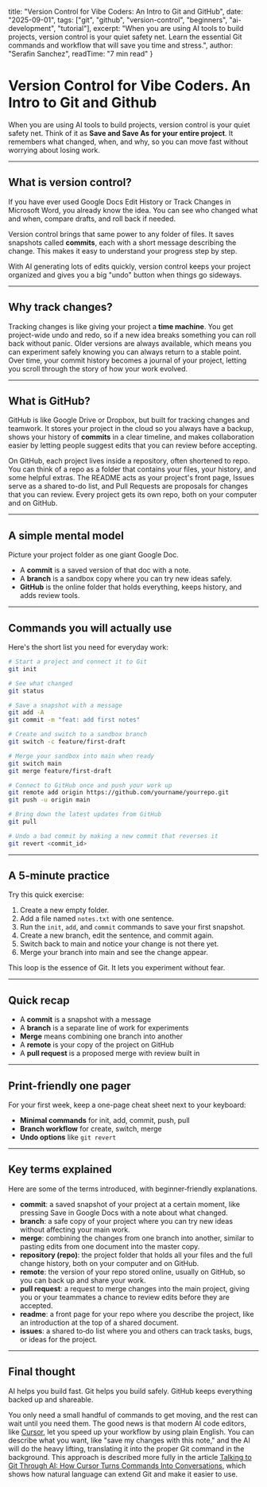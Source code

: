  title: "Version Control for Vibe Coders: An Intro to Git and GitHub",
  date: "2025-09-01",
  tags: ["git", "github", "version-control", "beginners", "ai-development", "tutorial"],
  excerpt: "When you are using AI tools to build projects, version control is your quiet safety net. Learn the essential Git commands and workflow that will save you time and stress.",
  author: "Serafin Sanchez",
  readTime: "7 min read"
}

# Version Control for Vibe Coders. An Intro to Git and Github

When you are using AI tools to build projects, version control is your quiet safety net. Think of it as **Save and Save As for your entire project**. It remembers what changed, when, and why, so you can move fast without worrying about losing work.

---

## What is version control?

If you have ever used Google Docs Edit History or Track Changes in Microsoft Word, you already know the idea. You can see who changed what and when, compare drafts, and roll back if needed.

Version control brings that same power to any folder of files. It saves snapshots called **commits**, each with a short message describing the change. This makes it easy to understand your progress step by step.

With AI generating lots of edits quickly, version control keeps your project organized and gives you a big "undo" button when things go sideways.

---

## Why track changes?

Tracking changes is like giving your project a **time machine**. You get project-wide undo and redo, so if a new idea breaks something you can roll back without panic. Older versions are always available, which means you can experiment safely knowing you can always return to a stable point. Over time, your commit history becomes a journal of your project, letting you scroll through the story of how your work evolved.

---

## What is GitHub?

GitHub is like Google Drive or Dropbox, but built for tracking changes and teamwork. It stores your project in the cloud so you always have a backup, shows your history of **commits** in a clear timeline, and makes collaboration easier by letting people suggest edits that you can review before accepting. 

On GitHub, each project lives inside a repository, often shortened to repo. You can think of a repo as a folder that contains your files, your history, and some helpful extras. The README acts as your project's front page, Issues serve as a shared to-do list, and Pull Requests are proposals for changes that you can review. Every project gets its own repo, both on your computer and on GitHub.

---

## A simple mental model

Picture your project folder as one giant Google Doc.

* A **commit** is a saved version of that doc with a note.
* A **branch** is a sandbox copy where you can try new ideas safely.
* **GitHub** is the online folder that holds everything, keeps history, and adds review tools.

---

## Commands you will actually use

Here's the short list you need for everyday work:

```bash
# Start a project and connect it to Git
git init

# See what changed
git status

# Save a snapshot with a message
git add -A
git commit -m "feat: add first notes"

# Create and switch to a sandbox branch
git switch -c feature/first-draft

# Merge your sandbox into main when ready
git switch main
git merge feature/first-draft

# Connect to GitHub once and push your work up
git remote add origin https://github.com/yourname/yourrepo.git
git push -u origin main

# Bring down the latest updates from GitHub
git pull

# Undo a bad commit by making a new commit that reverses it
git revert <commit_id>
```

---

## A 5-minute practice

Try this quick exercise:

1. Create a new empty folder.
2. Add a file named `notes.txt` with one sentence.
3. Run the `init`, `add`, and `commit` commands to save your first snapshot.
4. Create a new branch, edit the sentence, and commit again.
5. Switch back to main and notice your change is not there yet.
6. Merge your branch into main and see the change appear.

This loop is the essence of Git. It lets you experiment without fear.

---

## Quick recap

* A **commit** is a snapshot with a message
* A **branch** is a separate line of work for experiments
* **Merge** means combining one branch into another
* A **remote** is your copy of the project on GitHub
* A **pull request** is a proposed merge with review built in

---

## Print-friendly one pager

For your first week, keep a one-page cheat sheet next to your keyboard:

* **Minimal commands** for init, add, commit, push, pull
* **Branch workflow** for create, switch, merge
* **Undo options** like `git revert`

---

## Key terms explained

Here are some of the terms introduced, with beginner‑friendly explanations.

* **commit**: a saved snapshot of your project at a certain moment, like pressing Save in Google Docs with a note about what changed.
* **branch**: a safe copy of your project where you can try new ideas without affecting your main work.
* **merge**: combining the changes from one branch into another, similar to pasting edits from one document into the master copy.
* **repository (repo)**: the project folder that holds all your files and the full change history, both on your computer and on GitHub.
* **remote**: the version of your repo stored online, usually on GitHub, so you can back up and share your work.
* **pull request**: a request to merge changes into the main project, giving you or your teammates a chance to review edits before they are accepted.
* **readme**: a front page for your repo where you describe the project, like an introduction at the top of a shared document.
* **issues**: a shared to‑do list where you and others can track tasks, bugs, or ideas for the project.

---

## Final thought

AI helps you build fast. Git helps you build safely. GitHub keeps everything backed up and shareable. 

You only need a small handful of commands to get moving, and the rest can wait until you need them. The good news is that modern AI code editors, like [Cursor](https://cursor.sh), let you speed up your workflow by using plain English. You can describe what you want, like "save my changes with this note," and the AI will do the heavy lifting, translating it into the proper Git command in the background. This approach is described more fully in the article [Talking to Git Through AI: How Cursor Turns Commands Into Conversations](/blog/talking-to-git), which shows how natural language can extend Git and make it easier to use. 
